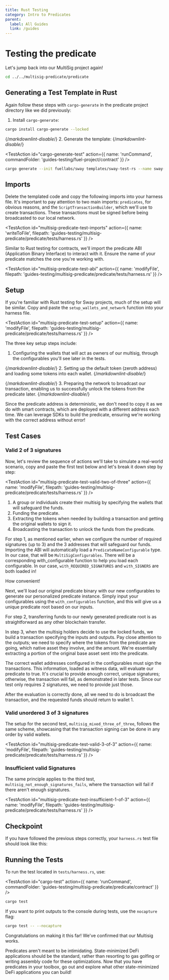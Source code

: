 ```yaml
---
title: Rust Testing
category: Intro to Predicates
parent:
  label: All Guides
  link: /guides
---
```


# Testing the predicate

Let's jump back into our MultiSig project again!

```sh
cd ../../multisig-predicate/predicate
```

## Generating a Test Template in Rust

Again follow these steps with `cargo-generate` in the predicate project directory like we did previously:

1. Install `cargo-generate`:

```bash
cargo install cargo-generate --locked
```

{/*markdownlint-disable*/}
2. Generate the template:
{/*markdownlint-disable*/}

<TestAction
id="cargo-generate-test"
action={{
  name: 'runCommand',
  commandFolder: 'guides-testing/fuel-project/contract'
}}
/>

```bash
cargo generate --init fuellabs/sway templates/sway-test-rs --name sway-store
```

## Imports

Delete the templated code and copy the following imports into your harness file. It's important to pay attention to two main imports: `predicates`, for obvious reasons, and the `ScriptTransactionBuilder`, which we'll use to create transactions. These transactions must be signed before being broadcasted to our local network.

<TestAction
id="multisig-predicate-test-imports"
action={{
  name: 'writeToFile',
  filepath: 'guides-testing/multisig-predicate/predicate/tests/harness.rs'
}}
/>

<CodeImport
  file="../../examples/intro-to-predicates/multisig-predicate/tests/harness.rs"
  comment="imports"
  commentType="//"
  lang="rust"
/>

Similar to Rust testing for contracts, we'll import the predicate ABI (Application Binary Interface) to interact with it. Ensure the name of your predicate matches the one you're working with.

<TestAction
id="multisig-predicate-test-abi"
action={{
  name: 'modifyFile',
  filepath: 'guides-testing/multisig-predicate/predicate/tests/harness.rs'
}}
/>

<CodeImport
  file="../../examples/intro-to-predicates/multisig-predicate/tests/harness.rs"
  comment="predicate_abi"
  commentType="//"
  lang="rust"
/>

## Setup

If you're familiar with Rust testing for Sway projects, much of the setup will be similar. Copy and paste the `setup_wallets_and_network` function into your harness file.

<TestAction
id="multisig-predicate-test-setup"
action={{
  name: 'modifyFile',
  filepath: 'guides-testing/multisig-predicate/predicate/tests/harness.rs'
}}
/>

<CodeImport
  file="../../examples/intro-to-predicates/multisig-predicate/tests/harness.rs"
  comment="setup"
  commentType="//"
  lang="rust"
/>

The three key setup steps include:

1. Configuring the wallets that will act as owners of our multisig, through the configurables you'll see later in the tests.

<CodeImport
  file="../../examples/intro-to-predicates/multisig-predicate/tests/harness.rs"
  comment="wallet_setup"
  commentType="//"
  lang="rust"
/>

{/*markdownlint-disable*/}
2. Setting up the default token (zeroth address) and loading some tokens into each wallet.
{/*markdownlint-disable*/}

<CodeImport
  file="../../examples/intro-to-predicates/multisig-predicate/tests/harness.rs"
  comment="token_setup"
  commentType="//"
  lang="rust"
/>

{/*markdownlint-disable*/}
3. Preparing the network to broadcast our transaction, enabling us to successfully unlock the tokens from the predicate later.
{/*markdownlint-disable*/}

<CodeImport
  file="../../examples/intro-to-predicates/multisig-predicate/tests/harness.rs"
  comment="network_setup"
  commentType="//"
  lang="rust"
/>

Since the predicate address is deterministic, we don't need to copy it as we do with smart contracts, which are deployed with a different address each time. We can leverage SDKs to build the predicate, ensuring we're working with the correct address without error!

## Test Cases

### Valid 2 of 3 signatures

Now, let's review the sequence of actions we'll take to simulate a real-world scenario, copy and paste the first test below and let's break it down step by step:

<TestAction
id="multisig-predicate-test-valid-two-of-three"
action={{
  name: 'modifyFile',
  filepath: 'guides-testing/multisig-predicate/predicate/tests/harness.rs'
}}
/>

<CodeImport
  file="../../examples/intro-to-predicates/multisig-predicate/tests/harness.rs"
  comment="ordered_two_signatures"
  commentType="//"
  lang="rust"
/>

1. A group or individuals create their multisig by specifying the wallets that will safeguard the funds.
2. Funding the predicate.
3. Extracting the tokens when needed by building a transaction and getting the original wallets to sign it.
4. Broadcasting the transaction to unlock the funds from the predicate.

For step 1, as mentioned earlier, when we configure the number of required signatures (up to 3) and the 3 addresses that will safeguard our funds. Importing the ABI will automatically load a `PredicateNameConfigurable` type. In our case, that will be `MultiSigConfigurables`. There will be a corresponding with_configurable function to help you load each configurable. In our case, `with_REQUIRED_SIGNATURES` and `with_SIGNERS` are both loaded in!

How convenient!

<CodeImport
  file="../../examples/intro-to-predicates/multisig-predicate/tests/harness.rs"
  comment="configurables"
  commentType="//"
  lang="rust"
/>

Next, we'll load our original predicate binary with our new configurables to generate our personalized predicate instance. Simply input your configurables using the `with_configurables` function, and this will give us a unique predicate root based on our inputs.

<CodeImport
  file="../../examples/intro-to-predicates/multisig-predicate/tests/harness.rs"
  comment="predicate_test"
  commentType="//"
  lang="rust"
/>

For step 2, transferring funds to our newly generated predicate root is as straightforward as any other blockchain transfer.

<CodeImport
  file="../../examples/intro-to-predicates/multisig-predicate/tests/harness.rs"
  comment="fund_predicate"
  commentType="//"
  lang="rust"
/>

In step 3, when the multisig holders decide to use the locked funds, we build a transaction specifying the inputs and outputs. Pay close attention to the outputs; we need to specify where the tokens from the predicate are going, which native asset they involve, and the amount. We're essentially extracting a portion of the original base asset sent into the predicate.

<CodeImport
  file="../../examples/intro-to-predicates/multisig-predicate/tests/harness.rs"
  comment="transaction_building"
  commentType="//"
  lang="rust"
/>

The correct wallet addresses configured in the configurables must sign the transactions. This information, loaded as witness data, will evaluate our predicate to true. It's crucial to provide enough correct, unique signatures; otherwise, the transaction will fail, as demonstrated in later tests. Since our test only requires 2 signatures, we need to provide just those.

<CodeImport
  file="../../examples/intro-to-predicates/multisig-predicate/tests/harness.rs"
  comment="sign_transaction"
  commentType="//"
  lang="rust"
/>

After the evaluation is correctly done, all we need to do is broadcast the transaction, and the requested funds should return to wallet 1.

<CodeImport
  file="../../examples/intro-to-predicates/multisig-predicate/tests/harness.rs"
  comment="broadcast_transaction"
  commentType="//"
  lang="rust"
/>

### Valid unordered 3 of 3 signatures

The setup for the second test, `multisig_mixed_three_of_three`, follows the same scheme, showcasing that the transaction signing can be done in any order by valid wallets.

<TestAction
id="multisig-predicate-test-valid-3-of-3"
action={{
  name: 'modifyFile',
  filepath: 'guides-testing/multisig-predicate/predicate/tests/harness.rs'
}}
/>

<CodeImport
  file="../../examples/intro-to-predicates/multisig-predicate/tests/harness.rs"
  comment="unordered_three_signatures"
  commentType="//"
  lang="rust"
/>

### Insufficient valid Signatures

The same principle applies to the third test, `multisig_not_enough_signatures_fails`, where the transaction will fail if there aren't enough signatures.

<TestAction
id="multisig-predicate-test-insufficient-1-of-3"
action={{
  name: 'modifyFile',
  filepath: 'guides-testing/multisig-predicate/predicate/tests/harness.rs'
}}
/>

<CodeImport
  file="../../examples/intro-to-predicates/multisig-predicate/tests/harness.rs"
  comment="not_enough_signatures"
  commentType="//"
  lang="rust"
/>

## Checkpoint

If you have followed the previous steps correctly, your `harness.rs` test file should look like this:

<CodeImport
  file="../../examples/intro-to-predicates/multisig-predicate/tests/harness.rs"
  comment="all"
  commentType="//"
  lang="rust"
/>

## Running the Tests

To run the test located in `tests/harness.rs`, use:

<TestAction
id="cargo-test"
action={{
  name: 'runCommand',
  commandFolder: 'guides-testing/multisig-predicate/predicate/contract'
}}
/>

```sh
cargo test
```

If you want to print outputs to the console during tests, use the `nocapture` flag:

```sh
cargo test -- --nocapture
```

Congratulations on making it this far! We've confirmed that our Multisig works.

Predicates aren't meant to be intimidating. State-minimized DeFi applications should be the standard, rather than resorting to gas golfing or writing assembly code for these optimizations. Now that you have predicates in your toolbox, go out and explore what other state-minimized DeFi applications you can build!
